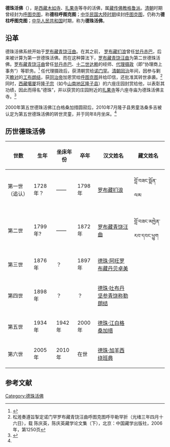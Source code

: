 '''德珠活佛'''（{{bo|z=སྡེ་དྲུག|w=sde drug}}），是[[西藏|西藏]][[木如寺|木如寺]]、[[扎果寺|扎果寺]]等寺的活佛，属[[藏传佛教|藏传佛教]][[格鲁派|格鲁派]]。[[清朝|清朝]]时期曾经封为[[呼图克图|呼图克图]]，称'''德柱呼图克图'''；[[中华民国大陸时期|中华民国大陸时期]]续封[[呼图克图|呼图克图]]，仍称为'''德柱呼图克图'''；[[中华人民共和国|中华人民共和国]]时期，称为'''德珠活佛'''。

==沿革==
德珠活佛系统开始于[[罗布藏青饶汪曲|罗布藏青饶汪曲]]。在其之前， [[罗布藏扪浪|罗布藏扪浪]]曾任[[甘丹赤巴|甘丹赤巴]]，后来被计算为第一世德珠活佛。而在这种算法下，[[罗布藏青饶汪曲|罗布藏青饶汪曲]]为第二世德珠活佛。[[罗布藏青饶汪曲|罗布藏青饶汪曲]]曾任[[甘丹赤巴|甘丹赤巴]]、[[十二世达赖|十二世达赖]]的经师、[[西藏摄政列表|代理摄政]]（即“协理商上事务”）等职务。<ref name=zgxzw>{{cite web|url=http://www.tibetculture.net/gzxz/rdzz/201010/t20101022_759584.htm|title=德珠活佛转世灵童寻访认定和坐床继位纪实|publisher=中国西藏网|access-date=2010-11-16|archive-date=2016-03-14|archive-url=https://web.archive.org/web/20160314061611/http://tibetculture.net/gzxz/rdzz/201010/t20101022_759584.htm|dead-url=yes}}</ref> 任代理摄政后，获清朝赏给[[诺门罕|诺门罕]]。[[清朝|清朝]][[同治|同治]]年间，因参与剿灭[[瞻对|瞻对]]的[[工布朗结|工布朗结]]，获[[同治帝|同治帝]]加恩赏给[[呼图克图|呼图克图]]并给印信，还批准其转世承袭。<ref name=sg>松溎奏遵旨掣定诺门罕罗布藏青饶汪曲呼图克图呼毕勒罕折（光绪三年四月十六日），载 陈庆英，陈庆英藏学论文集（下），北京：中国藏学出版社，2006年，第1250页</ref> 同时，[[西藏|西藏]][[噶厦|噶厦]]将[[隆子宗|隆子宗]]（如今[[山南地区|山南地区]][[隆子县|隆子县]]）的六座庄园封赏给他，以表彰其功绩，因此而得名“德珠”，并以获赏的庄园附近的[[扎果寺|扎果寺]]等六座寺庙为德珠活佛主寺。<ref name=xzwhw>{{Cite web |url=http://www.tibetculture.net/gzxz/rdzz/201010/t20101022_759584.htm |title=德珠活佛转世灵童寻访认定和坐床继位纪实，西藏文化网，2010-10-21 |access-date=2010-11-16 |archive-date=2016-03-14 |archive-url=https://web.archive.org/web/20160314061611/http://tibetculture.net/gzxz/rdzz/201010/t20101022_759584.htm |dead-url=yes }}</ref>

2000年第五世德珠活佛江白格桑加措圆寂后，2010年7月隆子县男童洛桑多吉被认定为第五世德珠活佛的转世灵童，并于同年8月坐床。<ref name="zgxzw"/>

== 历世德珠活佛 ==

{| class="wikitable" 
|- 
! 世数
! 生年
! 坐床年份
! 卒年
! 汉文姓名
! 藏文姓名
|-
| 第一世（追认）
|1728年？
|——
|1798年
| [[罗布藏扪浪|罗布藏扪浪]]
|བློ་བཟང་སྨོན་ལམ
|-
| 第二世
| 1799年?
| ——
| 1872年
| [[罗布藏青饶汪曲|罗布藏青饶汪曲]]
|བློ་བཟང་མཁྱེན་རབ་དབང་ཕྱུག
|-
| 第三世
| 1876年
| ？
| 1897年
| [[德珠·阿旺罗布藏丹贝卓美|德珠·阿旺罗布藏丹贝卓美]]
| 
|-
| 第四世
|1898年
| ？
| ？
| [[德珠·吐布丹坚参青饶称勒朗结|德珠·吐布丹坚参青饶称勒朗结]]
| 
|-
| 第五世
| 1934年
| 1942年
| 2000年
| [[德珠·江白格桑加措|德珠·江白格桑加措]]
| {{藏|འཇམ་དཔལ་བསྐལ་བཟང་རྒྱ་མཚོ་}}
|-
| 第六世
| 2005年
| 2010年
| 在世
| [[德珠·加羊西绕班典|德珠·加羊西绕班典]]
| {{藏|འཇམ་དབྱངས་ཤེས་རབ་དཔལ་ལྡན་}}
|}

== 参考文献 ==
{{reflist}}

{{藏传佛教活佛}}

[[Category:德珠活佛|Category:德珠活佛]]